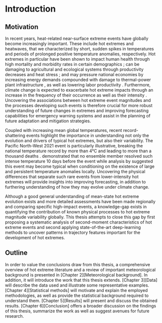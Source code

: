 # Introduction

## Motivation 

In recent years, heat-related near-surface extreme events have globally become increasingly important. These include hot extremes and heatwaves, that we characterized by short, sudden spikes in temperatures and periods of prolonged positive temperature anomalies, respectively. Hot extremes in particular have been shown to impact human health through high mortality and morbidity rates in certain demographics \citep{medina-ramon_temperature_2007,oudin_astrom_heat_2011,green_impact_2019,ebi_hot_2021}; can be damaging to agricultural and ecological systems through productivity decreases and heat stress \citep{teixeira_global_2013,gourdji_global_2013,vogel_effects_2019}; and may pressure national economies by increasing energy demands \citep{perera_quantifying_2020} compounded with damage to thermal-power plant infrastructure \citep{entriken_impacts_2012}, as well as lowering labor productivity \citep{garcia-leon_current_2021}. Furthermore, climate change is expected to exacerbate hot extreme impacts through an increase in the frequency of their occurrence as well as their intensity \citep{slater_substantial_2021,fischer_increasing_2021,thompson_2021_2022}. Uncovering the associations between hot extreme event magnitudes and the processes developing such events is therefore crucial for more robust understanding of future changes in extremes and improving forecasting capabilities for emergency warning systems and assist in the planning of future adaptation and mitigation strategies.

Coupled with increasing mean global temperatures, recent record-shattering events highlight the importance in understanding not only the evolution and drivers of typical hot extremes, but also their variability. The Pacific North-West 2021 event is particularly illustrative, breaking the national temperature record by more than 4&deg;C and leading to more than a thousand deaths \citep{white_unprecedented_2023}. \cite{lin_2021_2022} demonstrated that no ensemble member resolved such intense temperature 10 days before the event while analysis by \cite{lucarini_typicality_2023} suggested this event may become typical when conditioning on the existence of large and persistent temperature anomalies locally. Uncovering the physical differences that separate such rare events from lower-intensity hot extremes will provide insights into improving forecasting, in addition to furthering understanding of how they may evolve under climate change. 

Although a good general understanding of mean-state hot extreme evolution exists and more detailed assessments have been made regionally and comparing specific high-impact events, a knowledge-gap exists in quantifying the contribution of known physical processes to hot extreme magnitude variability globally. This thesis attempts to close this gap by first proposing a systematic analysis of second-moment characteristics of hot extreme events and second applying state-of-the-art deep-learning methods to uncover patterns in trajectory features important for the development of hot extremes. 

## Outline

In order to value the conclusions draw from this thesis, a comprehensive overview of hot extreme literature and a review of important meteorological background is presented in [Chapter 2][Meteorological background]. In addition, it will introduce the work that this thesis extends. [Chapter 3][Data] will describe the data used and illustrate some representative examples. [Chapter 4][Statistical methods] will motivate and explain the employed methodologies, as well as provide the statistical background required to understand them. [Chapter 5][Results] will present and discuss the obtained results. [Chapter 6][Conclusion] offers a broader discussion on the findings of this thesis, summarize the work as well as suggest avenues for future research. 